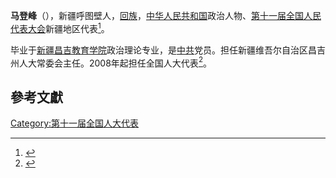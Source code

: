 '''马登峰'''（{{bd|1952年||}}），新疆呼图壁人，[[回族|回族]]，[[中华人民共和国|中华人民共和国]]政治人物、[[第十一届全国人民代表大会|第十一届全国人民代表大会]]新疆地区代表<ref>{{cite web|author=新华网|title=第十一届全国人大代表|url=http://news.xinhuanet.com/ziliao/2008-03/03/content_7708230.htm?node=36628|publisher=新华网|accessdate=2014-01-07|archive-date=2014-01-10|archive-url=https://web.archive.org/web/20140110211415/http://news.xinhuanet.com/ziliao/2008-03/03/content_7708230.htm?node=36628|dead-url=no}}</ref>。

毕业于[[新疆昌吉教育学院|新疆昌吉教育学院]]政治理论专业，是[[中共|中共]]党员。担任新疆维吾尔自治区昌吉州人大常委会主任。2008年起担任全国人大代表<ref>{{cite news|title=全国人大代表信息-马登峰|url= http://210.82.31.1:8084/delegate/viewDelegate.action?dbid=112600|accessdate=2013-04-05|newspaper=全国人大网|archive-url=https://web.archive.org/web/20140527220509/http://www.npc.gov.cn/delegate/viewDelegate.action?dbid=112600|archive-date=2014-05-27|dead-url=yes}}</ref>。

==參考文獻==
{{reflist}}
[[Category:第十一届全国人大代表|Category:第十一届全国人大代表]]